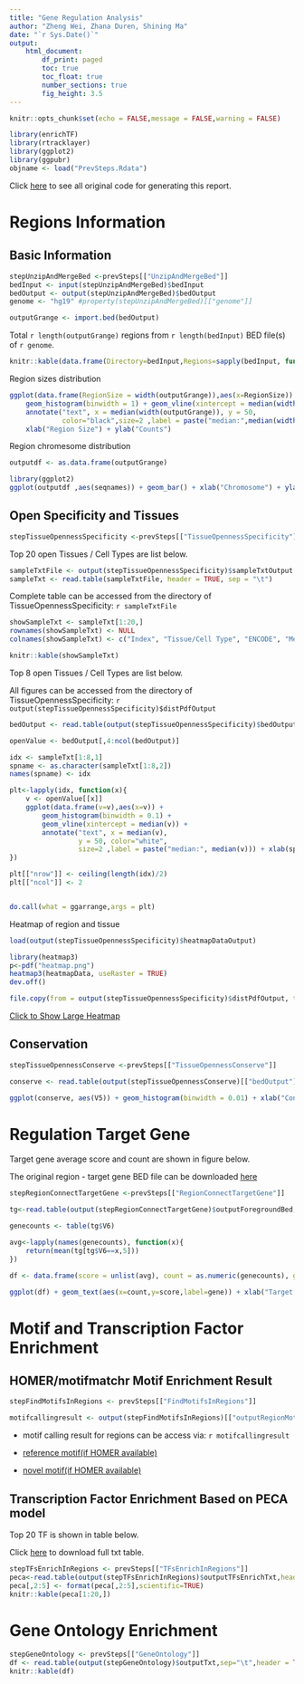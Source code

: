 ```yaml
---
title: "Gene Regulation Analysis"
author: "Zheng Wei, Zhana Duren, Shining Ma"
date: "`r Sys.Date()`"
output: 
    html_document:
        df_print: paged
        toc: true
        toc_float: true
        number_sections: true
        fig_height: 3.5
---
```


```r
knitr::opts_chunk$set(echo = FALSE,message = FALSE,warning = FALSE)
```

```r
library(enrichTF)
library(rtracklayer)
library(ggplot2)
library(ggpubr)
objname <- load("PrevSteps.Rdata")
```

Click [here](Report.code.html) to see all original code for generating this report.

# Regions Information

## Basic Information

```r

stepUnzipAndMergeBed <-prevSteps[["UnzipAndMergeBed"]]
bedInput <- input(stepUnzipAndMergeBed)$bedInput
bedOutput <- output(stepUnzipAndMergeBed)$bedOutput
genome <- "hg19" #property(stepUnzipAndMergeBed)[["genome"]]

outputGrange <- import.bed(bedOutput)
```

Total `r length(outputGrange)` regions from `r length(bedInput)` BED file(s) of `r genome`. 

```r
knitr::kable(data.frame(Directory=bedInput,Regions=sapply(bedInput, function(x){length(readLines(x))})))
```

Region sizes distribution

```r

ggplot(data.frame(RegionSize = width(outputGrange)),aes(x=RegionSize)) + 
    geom_histogram(binwidth = 1) + geom_vline(xintercept = median(width(outputGrange))) + 
    annotate("text", x = median(width(outputGrange)), y = 50, 
             color="black",size=2 ,label = paste("median:",median(width(outputGrange)))) + 
    xlab("Region Size") + ylab("Counts")
```


Region chromesome distribution

```r

outputdf <- as.data.frame(outputGrange)

library(ggplot2)
ggplot(outputdf ,aes(seqnames)) + geom_bar() + xlab("Chromosome") + ylab("Counts")
```

## Open Specificity and Tissues

```r

stepTissueOpennessSpecificity <-prevSteps[["TissueOpennessSpecificity"]]

```

Top 20 open Tissues / Cell Types are list below. 

```r
sampleTxtFile <- output(stepTissueOpennessSpecificity)$sampleTxtOutput
sampleTxt <- read.table(sampleTxtFile, header = TRUE, sep = "\t")
```

Complete table can be accessed from the directory of TissueOpennessSpecificity: `r sampleTxtFile`

```r
showSampleTxt <- sampleTxt[1:20,]
rownames(showSampleTxt) <- NULL
colnames(showSampleTxt) <- c("Index", "Tissue/Cell Type", "ENCODE", "Median")

knitr::kable(showSampleTxt)
```

Top 8 open Tissues / Cell Types are list below. 

All figures can be accessed from the directory of TissueOpennessSpecificity: `r output(stepTissueOpennessSpecificity)$distPdfOutput`


```r

bedOutput <- read.table(output(stepTissueOpennessSpecificity)$bedOutput,sep = "\t", header = FALSE)

openValue <- bedOutput[,4:ncol(bedOutput)]

idx <- sampleTxt[1:8,1]
spname <- as.character(sampleTxt[1:8,2])
names(spname) <- idx

plt<-lapply(idx, function(x){
    v <- openValue[[x]]
    ggplot(data.frame(v=v),aes(x=v)) +
        geom_histogram(binwidth = 0.1) +
        geom_vline(xintercept = median(v)) +
        annotate("text", x = median(v),
                 y = 50, color="white",
                 size=2 ,label = paste("median:", median(v))) + xlab(spname[as.character(x)])
})        

plt[["nrow"]] <- ceiling(length(idx)/2)
plt[["ncol"]] <- 2


do.call(what = ggarrange,args = plt)

```


Heatmap of region and tissue

```r
load(output(stepTissueOpennessSpecificity)$heatmapDataOutput)

library(heatmap3)
p<-pdf("heatmap.png")
heatmap3(heatmapData, useRaster = TRUE)
dev.off()
```

```r
file.copy(from = output(stepTissueOpennessSpecificity)$distPdfOutput, to = "heatmap.pdf")

```

[Click to Show Large Heatmap](heatmap.pdf)


## Conservation

```r

stepTissueOpennessConserve <-prevSteps[["TissueOpennessConserve"]]

conserve <- read.table(output(stepTissueOpennessConserve)[["bedOutput"]],header = FALSE,sep = "\t")

```

```r
ggplot(conserve, aes(V5)) + geom_histogram(binwidth = 0.01) + xlab("Conserve") + ylab("Counts")

```

# Regulation Target Gene

Target gene average score and count are shown in figure below. 

The original region - target gene BED file can be downloaded [here](regionli.bed)


```r

stepRegionConnectTargetGene <-prevSteps[["RegionConnectTargetGene"]]

tg<-read.table(output(stepRegionConnectTargetGene)$outputForegroundBed,header=FALSE,sep = "\t")

genecounts <- table(tg$V6)

avg<-lapply(names(genecounts), function(x){
    return(mean(tg[tg$V6==x,5]))
})

df <- data.frame(score = unlist(avg), count = as.numeric(genecounts), gene = names(genecounts))

ggplot(df) + geom_text(aes(x=count,y=score,label=gene)) + xlab("Target gene count") + ylab("Average score")
```



# Motif and Transcription Factor Enrichment


## HOMER/motifmatchr Motif Enrichment Result

```r
stepFindMotifsInRegions <- prevSteps[["FindMotifsInRegions"]]

motifcallingresult <- output(stepFindMotifsInRegions)[["outputRegionMotifBed"]]

```




+ motif calling result for regions can be access via: `r motifcallingresult`

+ [reference motif(if HOMER available)](motif.html)
+ [novel motif(if HOMER available)](motif.html)


## Transcription Factor Enrichment Based on PECA model

Top 20 TF is shown in table below. 

Click [here](link.txt) to download full txt table.

```r

stepTFsEnrichInRegions <- prevSteps[["TFsEnrichInRegions"]]
peca<-read.table(output(stepTFsEnrichInRegions)$outputTFsEnrichTxt,header=TRUE,sep = "\t")
peca[,2:5] <- format(peca[,2:5],scientific=TRUE)
knitr::kable(peca[1:20,])

```

# Gene Ontology Enrichment



```r

stepGeneOntology <- prevSteps[["GeneOntology"]]
df <- read.table(output(stepGeneOntology)$outputTxt,sep="\t",header = TRUE)
knitr::kable(df)
```


